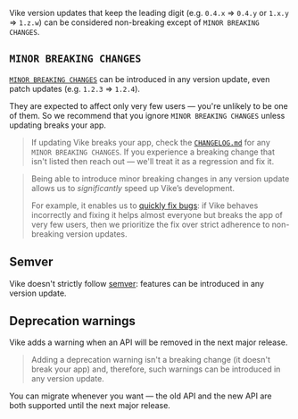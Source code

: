 Vike version updates that keep the leading digit (e.g. `0.4.x` => `0.4.y` or `1.x.y` => `1.z.w`) can be considered non-breaking except of `MINOR BREAKING CHANGES`.


## `MINOR BREAKING CHANGES`

[`MINOR BREAKING CHANGES`](https://github.com/vikejs/vike/blob/main/CHANGELOG.md#minor-breaking-changes) can be introduced in any version update, even patch updates (e.g. `1.2.3` => `1.2.4`).

They are expected to affect only very few users — you're unlikely to be one of them. So we recommend that you ignore `MINOR BREAKING CHANGES` unless updating breaks your app.

> If updating Vike breaks your app, check the [`CHANGELOG.md`](https://github.com/vikejs/vike/blob/main/CHANGELOG.md) for any `MINOR BREAKING CHANGES`. If you experience a breaking change that isn't listed then reach out — we'll treat it as a regression and fix it.

> Being able to introduce minor breaking changes in any version update allows us to *significantly* speed up Vike’s development.
>
> For example, it enables us to [quickly fix bugs](https://github.com/vikejs/vike/issues?q=is%3Aissue%20state%3Aopen%20label%3A%22bug%20%3Aboom%3A%22): if Vike behaves incorrectly and fixing it helps almost everyone but breaks the app of very few users, then we prioritize the fix over strict adherence to non-breaking version updates.

## Semver

Vike doesn't strictly follow [semver](https://semver.org): features can be introduced in any version update.


## Deprecation warnings

Vike adds a warning when an API will be removed in the next major release.

> Adding a deprecation warning isn't a breaking change (it doesn't break your app) and, therefore, such warnings can be introduced in any version update.

You can migrate whenever you want — the old API and the new API are both supported until the next major release.
